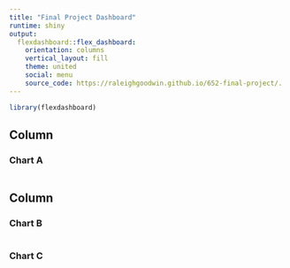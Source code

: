```yaml
---
title: "Final Project Dashboard"
runtime: shiny
output: 
  flexdashboard::flex_dashboard:
    orientation: columns
    vertical_layout: fill
    theme: united
    social: menu
    source_code: https://raleighgoodwin.github.io/652-final-project/.
---
```


```r
library(flexdashboard)
```

Column {data-width=650}
-----------------------------------------------------------------------

### Chart A

```r

```

Column {data-width=350}
-----------------------------------------------------------------------

### Chart B

```r

```

### Chart C

```r

```

